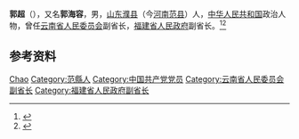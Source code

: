 '''郭超'''（{{bd|1914年||1993年}}），又名'''郭海容'''，男，[[山东|山东]][[濮县|濮县]]（今[[河南|河南]][[范县|范县]]）人，[[中华人民共和国|中华人民共和国]]政治人物，曾任[[云南省人民委员会|云南省人民委员会]]副省长，[[福建省人民政府|福建省人民政府]]副省长。<ref>{{cite book|title=中囯人名大辞典·当代人物卷|author=廖盖隆等编|year=1990|publisher=上海辞书出版社|location=上海|page=}}</ref><ref>{{Cite book|title=中华人民共和国职官志|author=何虎生, 李耀东, 向常福主编|publisher=中国社会出版社|year=2003|isbn=9787800883934|location=北京|pages=}}</ref>

== 参考资料 ==
{{reflist}}

{{中国人物小作品}}

{{Authority control}}
{{DEFAULTSORT:Guo郭}}
[[Category:郭姓|Chao]]
[[Category:范縣人|Category:范縣人]]
[[Category:中国共产党党员|Category:中国共产党党员]]
[[Category:云南省人民委员会副省长|Category:云南省人民委员会副省长]]
[[Category:福建省人民政府副省长|Category:福建省人民政府副省长]]